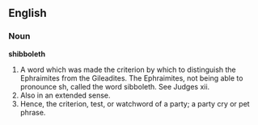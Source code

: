 ==English==

===Noun===

'''shibboleth'''

#A word which was made the criterion by which to distinguish the Ephraimites from the Gileadites. The Ephraimites, not being able to pronounce sh, called the word sibboleth. See Judges xii.
#Also in an extended sense.
#Hence, the criterion, test, or watchword of a party; a party cry or pet phrase.